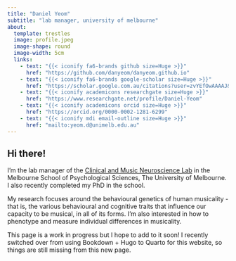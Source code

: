 ```yaml
---
title: "Daniel Yeom"
subtitle: "lab manager, university of melbourne"
about:
  template: trestles
  image: profile.jpeg
  image-shape: round
  image-width: 5cm
  links:
    - text: "{{< iconify fa6-brands github size=Huge >}}"
      href: "https://github.com/danyeom/danyeom.github.io"
    - text: "{{< iconify fa6-brands google-scholar size=Huge >}}"
      href: "https://scholar.google.com.au/citations?user=zvYEfOwAAAAJ&hl=en"
    - text: "{{< iconify academicons researchgate size=Huge >}}"
      href: "https://www.researchgate.net/profile/Daniel-Yeom"
    - text: "{{< iconify academicons orcid size=Huge >}}"
      href: "https://orcid.org/0000-0002-1281-6299"
    - text: "{{< iconify mdi email-outline size=Huge >}}"
      href: "mailto:yeom.d@unimelb.edu.au"
---
```


## **Hi there!**

I'm the lab manager of the [Clinical and Music Neuroscience Lab](https://psychologicalsciences.unimelb.edu.au/research/clinical-and-music-neuroscience-lab#overview) in the Melbourne School of Psychological Sciences, The University of Melbourne. I also recently completed my PhD in the school.

My research focuses around the behavioural genetics of human musicality - that is, the various behavioural and cognitive traits that influence our capacity to be musical, in all of its forms. I'm also interested in how to phenotype and measure individual differences in musicality.

This page is a work in progress but I hope to add to it soon! I recently switched over from using Bookdown + Hugo to Quarto for this website, so things are still missing from this new page.
